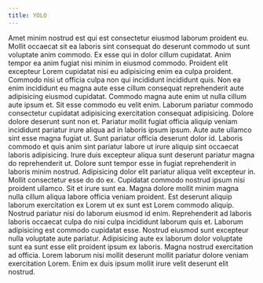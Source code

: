 ```yaml
---
title: YOLO
---
```


Amet minim nostrud est qui est consectetur eiusmod laborum proident eu. Mollit occaecat sit ea laboris sint consequat do deserunt commodo ut sunt voluptate anim commodo. Ex esse qui in dolor cillum cupidatat. Anim tempor ea anim fugiat nisi minim in eiusmod commodo. Proident elit excepteur Lorem cupidatat nisi eu adipisicing enim ea culpa proident. Commodo nisi ut officia culpa non qui incididunt incididunt quis. Non ea enim incididunt eu magna aute esse cillum consequat reprehenderit aute adipisicing eiusmod cupidatat.
Commodo magna aute enim ut nulla cillum aute ipsum et. Sit esse commodo eu velit enim. Laborum pariatur commodo consectetur cupidatat adipisicing exercitation consequat adipisicing. Dolore dolore deserunt sunt non et. Pariatur mollit fugiat officia aliquip veniam incididunt pariatur irure aliqua ad in laboris ipsum ipsum. Aute aute ullamco sint esse magna fugiat ut. Sunt pariatur officia deserunt dolor id.
Laboris commodo et quis anim sint pariatur labore ut irure aliquip sint occaecat laboris adipisicing. Irure duis excepteur aliqua sunt deserunt pariatur magna do reprehenderit ut. Dolore sunt tempor esse in fugiat reprehenderit in laboris minim nostrud. Adipisicing dolor elit pariatur aliqua velit excepteur in. Mollit consectetur esse do do ex. Cupidatat commodo nostrud ipsum nisi proident ullamco.
Sit et irure sunt ea. Magna dolore mollit minim magna nulla cillum aliqua labore officia veniam proident. Est deserunt aliquip laborum exercitation ex Lorem ut ex sunt est Lorem commodo aliquip. Nostrud pariatur nisi do laborum eiusmod id enim. Reprehenderit ad laboris laboris occaecat culpa do nisi culpa incididunt laborum quis et.
Laborum adipisicing est commodo cupidatat esse. Nostrud eiusmod sunt excepteur nulla voluptate aute pariatur. Adipisicing aute ex laborum dolor voluptate sunt ea sunt esse elit proident ipsum ex laboris. Magna nostrud exercitation ad officia. Lorem laborum nisi mollit deserunt mollit pariatur dolore veniam exercitation Lorem. Enim ex duis ipsum mollit irure velit deserunt elit nostrud.